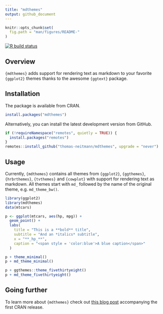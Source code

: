 ```yaml
---
title: "mdthemes"
output: github_document
---
```


```r
knitr::opts_chunk$set(
  fig.path = "man/figures/README-"
)
```

[![R build status](https://github.com/thomas-neitmann/mdthemes/workflows/R-CMD-check/badge.svg)](https://github.com/thomas-neitmann/mdthemes/actions)


## Overview

`{mdthemes}` adds support for rendering text as markdown to your favorite `{ggplot2}` themes thanks to the awesome `{ggtext}` package.


## Installation

The package is available from CRAN.

```r
install.packages("mdthemes")
```

Alternatively, you can install the latest development version from GitHub.

```r
if (!requireNamespace("remotes", quietly = TRUE)) {
  install.packages("remotes")
}
remotes::install_github("thomas-neitmann/mdthemes", upgrade = "never")
```


## Usage

Currently, `{mdthemes}` contains all themes from `{ggplot2}`, `{ggthemes}`, `{hrbrthemes}`, `{tvthemes}` and `{cowplot}` with support for rendering text as markdown. All themes start with `md_` followed by the name of the original theme, e.g. `md_theme_bw()`.

```r
library(ggplot2)
library(mdthemes)
data(mtcars)

p <- ggplot(mtcars, aes(hp, mpg)) +
  geom_point() +
  labs(
    title = "This is a **bold** title",
    subtitle = "And an *italics* subtitle",
    x = "**_hp_**",
    caption = "<span style = 'color:blue'>A blue caption</span>"
  )

p + theme_minimal()
p + md_theme_minimal()
```

```r
p + ggthemes::theme_fivethirtyeight()
p + md_theme_fivethirtyeight()
```


## Going further

To learn more about `{mdthemes}` check out [this blog post](https://thomasadventure.blog/posts/mdthemes-is-on-cran-markdown-powered-themes-for-ggplot2/) accompanying the first CRAN release.
